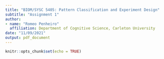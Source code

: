 ```yaml
---
title: "BIOM/SYSC 5405: Pattern Classification and Experiment Design"
subtitle: "Assignment 1"
author: 
- name: "Romeo Penheiro"
  affiliation: Department of Cognitive Science, Carleton University
date: "11/09/2021"
output: pdf_document
---
```


```r
knitr::opts_chunk$set(echo = TRUE)
```


